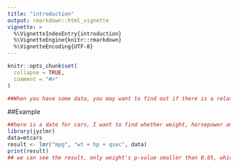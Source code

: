 ```yaml
---
title: "introduction"
output: rmarkdown::html_vignette
vignette: >
  %\VignetteIndexEntry{introduction}
  %\VignetteEngine{knitr::rmarkdown}
  %\VignetteEncoding{UTF-8}
---
```


```r
knitr::opts_chunk$set(
  collapse = TRUE,
  comment = "#>"
)
```

```r
##When you have some data, you may want to find out if there is a relationship between different variables, whether these relationships are significantly associated, and how a change in one variable affects another. For instance, if one variable doubles, how does the other change, and how do multiple variables interact with each other? The lmr function uses linear regression to quickly answer these questions and provide you with the final results.
```

##Example
```r
##here is a date for cars, I want to find whether weight, horsepower and quarter  mile time will affect miles per gallon 
library(jyzlmr)
data=mtcars
result <- lmr("mpg", "wt + hp + qsec", data)
print(result)
## we can see the result, only weight's p-value smaller than 0.05, which means only weight has the significantly association with Mile per galon
```

